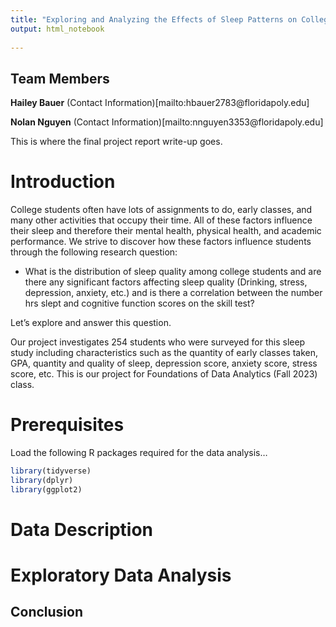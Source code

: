 ```yaml
---
title: "Exploring and Analyzing the Effects of Sleep Patterns on College Students"
output: html_notebook
   
---
```


## Team Members

**Hailey Bauer**
(Contact Information)[mailto:hbauer2783@floridapoly.edu]

**Nolan Nguyen**
(Contact Information)[mailto:nnguyen3353@floridapoly.edu]

This is where the final project report write-up goes. 

# Introduction

College students often have lots of assignments to do, early classes, and many other activities that occupy their time. All of these factors influence their sleep and therefore their mental health, physical health, and academic performance. We strive to discover how these factors influence students through the following research question:


   - What is the distribution of sleep quality among college students and are there any significant factors affecting sleep quality (Drinking, stress, depression, anxiety, etc.) and is there a correlation between the number hrs slept and cognitive function scores on the skill test?
  

Let's explore and answer this question.

Our project investigates 254 students who were surveyed for this sleep study including characteristics such as the quantity of early classes taken, GPA, quantity and quality of sleep, depression score, anxiety score, stress score, etc. This is our project for Foundations of Data Analytics (Fall 2023) class.

# Prerequisites

Load the following R packages required for the data analysis...

```r
library(tidyverse)
library(dplyr)
library(ggplot2)
```


# Data Description

# Exploratory Data Analysis

## Conclusion































